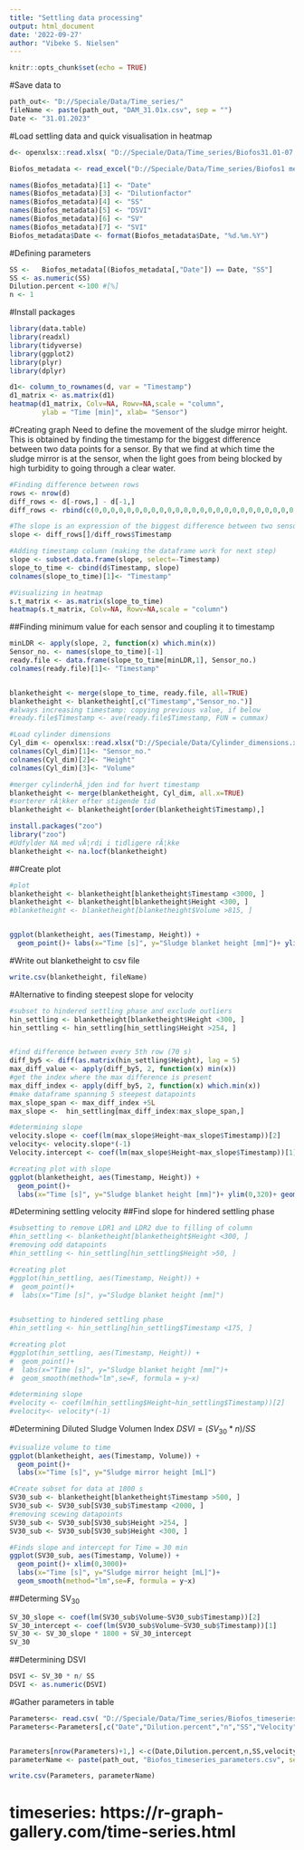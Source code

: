 ---
title: "Settling data processing"
output: html_document
date: '2022-09-27'
author: "Vibeke S. Nielsen"
---

```{r setup, include=FALSE}
knitr::opts_chunk$set(echo = TRUE)
```


#Save data to
```{r}
path_out<- "D://Speciale/Data/Time_series/"
fileName <- paste(path_out, "DAM_31.01x.csv", sep = "")
Date <- "31.01.2023"
```


#Load settling data and quick visualisation in heatmap
```{r}
d<- openxlsx::read.xlsx( "D://Speciale/Data/Time_series/Biofos31.01-07.02.xlsx", sheet= "31.01x")

Biofos_metadata <- read_excel("D://Speciale/Data/Time_series/Biofos1 metadata.xlsx", col_types = c( "date", "numeric","numeric","numeric", "numeric","numeric","numeric", "text"))

names(Biofos_metadata)[1] <- "Date"
names(Biofos_metadata)[3] <- "Dilutionfactor"
names(Biofos_metadata)[4] <- "SS"
names(Biofos_metadata)[5] <- "DSVI"
names(Biofos_metadata)[6] <- "SV"
names(Biofos_metadata)[7] <- "SVI"
Biofos_metadata$Date <- format(Biofos_metadata$Date, "%d.%m.%Y")

```



#Defining parameters
```{r}
SS <-   Biofos_metadata[(Biofos_metadata[,"Date"]) == Date, "SS"]
SS <- as.numeric(SS)
Dilution.percent <-100 #[%]
n <- 1
```




#Install packages
```{r}
library(data.table)
library(readxl)
library(tidyverse)
library(ggplot2)
library(plyr)
library(dplyr)


```

```{r}
d1<- column_to_rownames(d, var = "Timestamp")
d1_matrix <- as.matrix(d1)
heatmap(d1_matrix, Colv=NA, Rowv=NA,scale = "column", 
        ylab = "Time [min]", xlab= "Sensor")

```

#Creating graph
Need to define the movement of the sludge mirror height. This is obtained by finding the timestamp for the biggest difference between two data points for a sensor. By that we find at which time the sludge mirror is at the sensor, when the light goes from being blocked by high turbidity to going through a clear water.

```{r}
#Finding difference between rows
rows <- nrow(d)
diff_rows <- d[-rows,] - d[-1,]
diff_rows <- rbind(c(0,0,0,0,0,0,0,0,0,0,0,0,0,0,0,0,0,0,0,0,0,0,0,0,0,0,0), diff_rows)

#The slope is an expression of the biggest difference between two sensor measurements. The slope is found by dividing with time difference
slope <- diff_rows[]/diff_rows$Timestamp

#Adding timestamp column (making the dataframe work for next step)
slope <- subset.data.frame(slope, select=-Timestamp)
slope_to_time <- cbind(d$Timestamp, slope)
colnames(slope_to_time)[1]<- "Timestamp"

#Visualizing in heatmap
s.t_matrix <- as.matrix(slope_to_time)
heatmap(s.t_matrix, Colv=NA, Rowv=NA,scale = "column")
```


##Finding minimum value for each sensor and coupling it to timestamp
```{r}
minLDR <- apply(slope, 2, function(x) which.min(x))
Sensor_no. <- names(slope_to_time)[-1]
ready.file <- data.frame(slope_to_time[minLDR,1], Sensor_no.)
colnames(ready.file)[1]<- "Timestamp"


blanketheight <- merge(slope_to_time, ready.file, all=TRUE)
blanketheight <- blanketheight[,c("Timestamp","Sensor_no.")]
#always increasing timestamp: copying previous value, if below
#ready.file$Timestamp <- ave(ready.file$Timestamp, FUN = cummax)

#Load cylinder dimensions
Cyl_dim <- openxlsx::read.xlsx("D://Speciale/Data/Cylinder_dimensions.xlsx")
colnames(Cyl_dim)[1]<- "Sensor_no."
colnames(Cyl_dim)[2]<- "Height"
colnames(Cyl_dim)[3]<- "Volume"

#merger cylinderhÃ¸jden ind for hvert timestamp
blanketheight <- merge(blanketheight, Cyl_dim, all.x=TRUE)
#sorterer rÃ¦kker efter stigende tid
blanketheight <- blanketheight[order(blanketheight$Timestamp),]

install.packages("zoo")              
library("zoo") 
#Udfylder NA med vÃ¦rdi i tidligere rÃ¦kke
blanketheight <- na.locf(blanketheight)
```
##Create plot
```{r}
#plot 
blanketheight <- blanketheight[blanketheight$Timestamp <3000, ]
blanketheight <- blanketheight[blanketheight$Height <300, ]
#blanketheight <- blanketheight[blanketheight$Volume >815, ]


ggplot(blanketheight, aes(Timestamp, Height)) + 
  geom_point()+ labs(x="Time [s]", y="Sludge blanket height [mm]")+ ylim(0,320)

```
#Write out blanketheight to csv file
```{r}
write.csv(blanketheight, fileName)
```
#Alternative to finding steepest slope for velocity
```{r}
#subset to hindered settling phase and exclude outliers
hin_settling <- blanketheight[blanketheight$Height <300, ]
hin_settling <- hin_settling[hin_settling$Height >254, ]


#find difference between every 5th row (70 s)
diff_by5 <- diff(as.matrix(hin_settling$Height), lag = 5)
max_diff_value <- apply(diff_by5, 2, function(x) min(x))
#get the index where the max difference is present
max_diff_index <- apply(diff_by5, 2, function(x) which.min(x))
#make dataframe spanning 5 steepest datapoints
max_slope_span <- max_diff_index +5L
max_slope <-  hin_settling[max_diff_index:max_slope_span,]

#determining slope
velocity.slope <- coef(lm(max_slope$Height~max_slope$Timestamp))[2]
velocity<- velocity.slope*(-1)
Velocity.intercept <- coef(lm(max_slope$Height~max_slope$Timestamp))[1]

#creating plot with slope
ggplot(blanketheight, aes(Timestamp, Height)) + 
  geom_point()+ 
  labs(x="Time [s]", y="Sludge blanket height [mm]")+ ylim(0,320)+ geom_abline(intercept = Velocity.intercept, slope = velocity.slope,color="blue")

```

#Determining settling velocity
##Find slope for hindered settling phase 
```{r}
#subsetting to remove LDR1 and LDR2 due to filling of column
#hin_settling <- blanketheight[blanketheight$Height <300, ]
#removing odd datapoints 
#hin_settling <- hin_settling[hin_settling$Height >50, ]

#creating plot
#ggplot(hin_settling, aes(Timestamp, Height)) + 
#  geom_point()+ 
#  labs(x="Time [s]", y="Sludge blanket height [mm]")
 

#subsetting to hindered settling phase
#hin_settling <- hin_settling[hin_settling$Timestamp <175, ]

#creating plot
#ggplot(hin_settling, aes(Timestamp, Height)) + 
#  geom_point()+ 
#  labs(x="Time [s]", y="Sludge blanket height [mm]")+ 
#  geom_smooth(method="lm",se=F, formula = y~x)

#determining slope
#velocity <- coef(lm(hin_settling$Height~hin_settling$Timestamp))[2]
#velocity<- velocity*(-1)
```

#Determining Diluted Sludge Volumen Index
$DSVI=(SV_{30}*n)/SS$ 
```{r}
#visualize volume to time
ggplot(blanketheight, aes(Timestamp, Volume)) + 
  geom_point()+ 
  labs(x="Time [s]", y="Sludge mirror height [mL]")

#Create subset for data at 1800 s
SV30_sub <- blanketheight[blanketheight$Timestamp >500, ]
SV30_sub <- SV30_sub[SV30_sub$Timestamp <2000, ]
#removing scewing datapoints
SV30_sub <- SV30_sub[SV30_sub$Height >254, ]
SV30_sub <- SV30_sub[SV30_sub$Height <300, ]

#Finds slope and intercept for Time = 30 min
ggplot(SV30_sub, aes(Timestamp, Volume)) + 
  geom_point()+ xlim(0,3000)+
  labs(x="Time [s]", y="Sludge mirror height [mL]")+ 
  geom_smooth(method="lm",se=F, formula = y~x)

```

##Determing SV$_{30}$
```{r}
SV_30_slope <- coef(lm(SV30_sub$Volume~SV30_sub$Timestamp))[2]
SV_30_intercept <- coef(lm(SV30_sub$Volume~SV30_sub$Timestamp))[1]
SV_30 <- SV_30_slope * 1800 + SV_30_intercept
SV_30
```

##Determining DSVI
```{r}
DSVI <- SV_30 * n/ SS
DSVI <- as.numeric(DSVI)

```

#Gather parameters in table
```{r}
Parameters<- read.csv( "D://Speciale/Data/Time_series/Biofos_timeseries_parameters.csv")
Parameters<-Parameters[,c("Date","Dilution.percent","n","SS","Velocity","velocity.slope", "Velocity.intercept","SV30.intercept","SV30.slope","SV30","DSVI")]


Parameters[nrow(Parameters)+1,] <-c(Date,Dilution.percent,n,SS,velocity, velocity.slope, Velocity.intercept, SV_30_intercept,SV_30_slope,SV_30,DSVI)
parameterName <- paste(path_out, "Biofos_timeseries_parameters.csv", sep = "")
```

```{r}
write.csv(Parameters, parameterName)
```



# timeseries: https://r-graph-gallery.com/time-series.html
